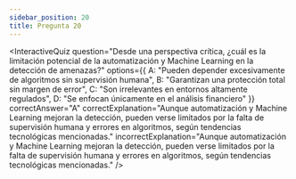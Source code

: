 ```yaml
---
sidebar_position: 20
title: Pregunta 20
---
```


<InteractiveQuiz 
    question="Desde una perspectiva crítica, ¿cuál es la limitación potencial de la automatización y Machine Learning en la detección de amenazas?"
  options={{
    A: "Pueden depender excesivamente de algoritmos sin supervisión humana",
    B: "Garantizan una protección total sin margen de error",
    C: "Son irrelevantes en entornos altamente regulados",
    D: "Se enfocan únicamente en el análisis financiero"
  }}
  correctAnswer="A"
  correctExplanation="Aunque automatización y Machine Learning mejoran la detección, pueden verse limitados por la falta de supervisión humana y errores en algoritmos, según tendencias tecnológicas mencionadas."
  incorrectExplanation="Aunque automatización y Machine Learning mejoran la detección, pueden verse limitados por la falta de supervisión humana y errores en algoritmos, según tendencias tecnológicas mencionadas."
/>
